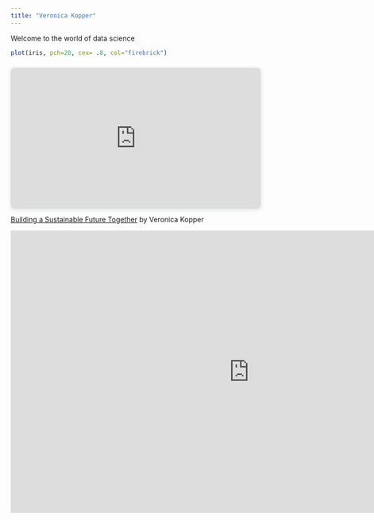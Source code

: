 ```yaml
---
title: "Veronica Kopper"
---
```


Welcome to the world of data science

```r
plot(iris, pch=20, cex= .8, col="firebrick")
```


::: {style="position: relative; width: 100%; height: 0; padding-top: 56.2500%;  padding-bottom: 0; box-shadow: 0 2px 8px 0 rgba(63,69,81,0.16); margin-top: 1.6em; margin-bottom: 0.9em; overflow: hidden;  border-radius: 8px; will-change: transform;"}
<iframe loading="lazy" style="position: absolute; width: 100%; height: 100%; top: 0; left: 0; border: none; padding: 0;margin: 0;" src="https://www.canva.com/design/DAGEDSW2irE/4nspH9d8HPva55QP2ANGJg/view?embed" allowfullscreen="allowfullscreen" allow="fullscreen">

</iframe>
:::

<a href="https:&#x2F;&#x2F;www.canva.com&#x2F;design&#x2F;DAGEDSW2irE&#x2F;4nspH9d8HPva55QP2ANGJg&#x2F;view?utm_content=DAGEDSW2irE&amp;utm_campaign=designshare&amp;utm_medium=embeds&amp;utm_source=link" target="_blank" rel="noopener">Building a Sustainable Future Together</a> by Veronica Kopper

<iframe  height="569" width="960" frameborder="no"src="https://veronicakopper.shinyapps.io/Table/">

<iframe>

<iframe src="https://docs.google.com/presentation/d/e/2PACX-1vRQV_xQUHUau5FMLeSdWhXdwZPTGkyyP9IkXShWblxzMaOVP6y2nUoAkoMKRqR1AQNiMt4EgxH2aBjF/embed?start=false&amp;loop=false&amp;delayms=3000" frameborder="0" width="960" height="569" allowfullscreen="true" mozallowfullscreen="true" webkitallowfullscreen="true">

</iframe>
